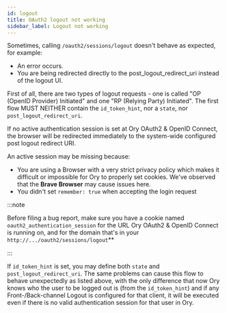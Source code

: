 ```yaml
---
id: logout
title: OAuth2 logout not working
sidebar_label: Logout not working
---
```


Sometimes, calling `/oauth2/sessions/logout` doesn't behave as expected, for example:

- An error occurs.
- You are being redirected directly to the post_logout_redirect_uri instead of the logout UI.

First of all, there are two types of logout requests - one is called "OP (OpenID Provider) Initiated" and one "RP (Relying Party)
Initiated". The first flow MUST NEITHER contain the `id_token_hint`, nor a `state`, nor `post_logout_redirect_uri`.

If no active authentication session is set at Ory OAuth2 & OpenID Connect, the browser will be redirected immediately to the system-wide configured
post logout redirect URI.

An active session may be missing because:

- You are using a Browser with a very strict privacy policy which makes it difficult or impossible for Ory to properly set
  cookies. We've observed that the **Brave Browser** may cause issues here.
- You didn't set `remember: true` when accepting the login request

:::note

Before filing a bug report, make sure you have a cookie named `oauth2_authentication_session` for the URL Ory OAuth2 & OpenID Connect is
running on, and for the domain that's in your `http://.../oauth2/sessions/logout`**

:::

If `id_token_hint` is set, you may define both `state` and `post_logout_redirect_uri`. The same problems can cause this flow to
behave unexpectedly as listed above, with the only difference that now Ory knows who the user to be logged out is (from the
`id_token_hint`) and if any Front-/Back-channel Logout is configured for that client, it will be executed even if there is no
valid authentication session for that user in Ory.
